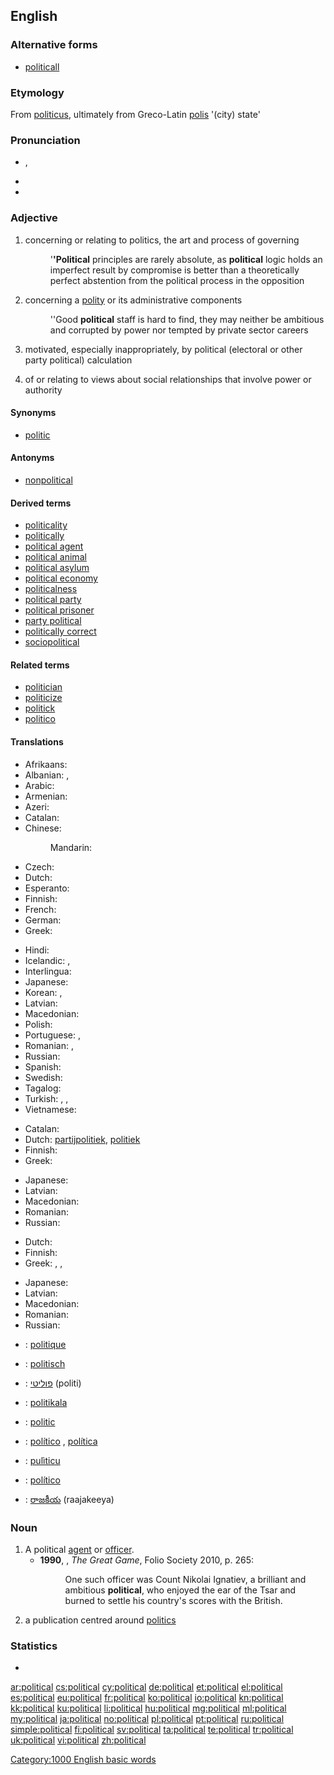 ==English==

===Alternative forms===
* [[politicall]] {{qualifier|obsolete}}

===Etymology===
From {{etyl|la}} [[politicus]], ultimately from Greco-Latin [[polis]] '(city) state'

===Pronunciation===
* {{IPA|/pəˈlɪtɪkəl/}}, {{X-SAMPA|/p@"lItIk@l/}}
* {{audio|en-us-political.ogg|Audio (US)}}
* {{hyphenation|po|lit|i|cal}}

===Adjective===
{{en-adj|more}}

# concerning or relating to politics, the art and process of governing
#: '''''Political''' principles are rarely absolute, as '''political''' logic holds an imperfect result by compromise is better than a theoretically perfect abstention from the political process in the opposition
# concerning a [[polity]] or its administrative components
#: ''Good '''political''' staff is hard to find, they may neither be ambitious and corrupted by power nor tempted by private sector careers
# {{pejorative}} motivated, especially inappropriately, by political (electoral or other party political) calculation
# of or relating to views about social relationships that involve power or authority

====Synonyms====
* [[politic]]

====Antonyms====
* [[nonpolitical]]

====Derived terms====
* [[politicality]]
* [[politically]]
* [[political agent]]
* [[political animal]]
* [[political asylum]]
* [[political economy]]
* [[politicalness]]
* [[political party]]
* [[political prisoner]]
* [[party political]]
* [[politically correct]]
* [[sociopolitical]]

====Related terms====
* [[politician]]
* [[politicize]]
* [[politick]]
* [[politico]]

====Translations====
{{trans-top|concerning or relating to politics}}
* Afrikaans: {{t-|af|politieke}}
* Albanian: {{t+|sq|politik|m}}, {{t-|sq|politike|f}}
* Arabic: {{t-|ar|سياسي|tr=siyaasiy|sc=Arab}}
* Armenian: {{t-|hy|քաղաքական|tr=kʿałakʿakan|sc=Armn}}
* Azeri: {{t-|az|siyasi}}
* Catalan: {{t-|ca|polític}}
* Chinese:
*: Mandarin: {{t|cmn|政治|tr=zhèngzhì|sc=Hani}}
* Czech: {{t+|cs|politický|m}}
* Dutch: {{t+|nl|politiek}}
* Esperanto: {{t-|eo|politika}}
* Finnish: {{t+|fi|poliittinen}}
* French: {{t+|fr|politique}}
* German: {{t+|de|politisch}}
* Greek: {{t+|el|πολιτικός|tr=politikós}}
{{trans-mid}}
* Hindi: {{t-|hi|राजनीतिक|tr=rājanītika|sc=Deva}}
* Icelandic: {{t-|is|pólitísk|m}}, {{t-|is|pólitíska|f}}
* Interlingua: {{t-|ia|politic}}
* Japanese: {{t-|ja|政治的|tr=せいじてき, seijiteki}}
* Korean: {{t+|ko|정치|tr=jeongchi|sc=Kore}}, {{t+|ko|정치적|tr=jeongchijeog|sc=Kore}}
* Latvian: {{t-|lv|politisks}}
* Macedonian: {{t|mk|политички|tr=polítički|sc=Cyrl}}
* Polish: {{t+|pl|polityczny|m}}
* Portuguese: {{t+|pt|político|m}}, {{t+|pt|política|f}}
* Romanian: {{t-|ro|politic|m|n}}, {{t-|ro|politică|f}}
* Russian: {{t+|ru|политический|tr=politíčeskij}}
* Spanish: {{t+|es|político}}
* Swedish: {{t+|sv|politisk}}
* Tagalog: {{t-|tl|pampolitika}}
* Turkish: {{t+|tr|siyasi}}, {{t+|tr|siyasal}}, {{t+|tr|politik}}
* Vietnamese: {{t+|vi|chính trị}}
{{trans-bottom}}

{{trans-top|motivated by political calculation}}
* Catalan: {{t-|ca|polític}}
* Dutch: [[partijpolitiek]], [[politiek]]
* Finnish: {{t+|fi|poliittinen}}
* Greek: {{t+|el|πολιτικός|tr=politikós}}
{{trans-mid}}
* Japanese: {{t-|ja|政治的|tr=せいじてき, seijiteki}}
* Latvian: {{t-|lv|politisks}}
* Macedonian: {{t|mk|политички|tr=polítički|sc=Cyrl}}
* Romanian: {{t-|ro|politic|m|n}}
* Russian: {{t+|ru|политический|tr=politíčeskij}}
{{trans-bottom}}

{{trans-top|of or relating to views about social relationships that involve power or authority}}
* Dutch: {{t+|nl|politiek}}
* Finnish: {{t+|fi|poliittinen}}
* Greek: {{t+|el|πολιτικός|tr=politikós}}, {{t+|el|πολιτειακός|tr=politeiakós}}, {{t+|el|δημόσιος|tr=dimósios}}
{{trans-mid}}
* Japanese: {{t-|ja|政治的|tr=せいじてき, seijiteki}}
* Latvian: {{t-|lv|politisks}}
* Macedonian: {{t|mk|политички|tr=polítički|sc=Cyrl}}
* Romanian: {{t-|ro|politic|m|n}}
* Russian: {{t+|ru|политический|tr=politíčeskij}}
{{trans-bottom}}

{{checktrans-top}}
* {{ttbc|fr}}: [[politique]]
* {{ttbc|de}}: [[politisch]]
* {{ttbc|he}}: [[פוליטי]] (politi)
* {{ttbc|io}}: [[politikala]]
* {{ttbc|ia}}: [[politic]]
{{trans-mid}}
* {{ttbc|pt}}: [[político]] {{m}}, [[política]] {{f}}
* {{ttbc|scn}}: [[pulìticu]]
* {{ttbc|es}}: [[político]] {{m}}
* {{ttbc|te}}: [[రాజకీయ]] (raajakeeya)
{{trans-bottom}}

===Noun===
{{en-noun}}

# A political [[agent]] or [[officer]].
#* '''1990''', {{w|Peter Hopkirk}}, ''The Great Game'', Folio Society 2010, p. 265:
#*: One such officer was Count Nikolai Ignatiev, a brilliant and ambitious '''political''', who enjoyed the ear of the Tsar and burned to settle his country's scores with the British.
# a publication centred around [[politics]]

===Statistics===
* {{rank|etc.|broke|waiting|773|political|reading|German|seven}}

[[Category:1000 English basic words]]

[[ar:political]]
[[cs:political]]
[[cy:political]]
[[de:political]]
[[et:political]]
[[el:political]]
[[es:political]]
[[eu:political]]
[[fr:political]]
[[ko:political]]
[[io:political]]
[[kn:political]]
[[kk:political]]
[[ku:political]]
[[li:political]]
[[hu:political]]
[[mg:political]]
[[ml:political]]
[[my:political]]
[[ja:political]]
[[no:political]]
[[pl:political]]
[[pt:political]]
[[ru:political]]
[[simple:political]]
[[fi:political]]
[[sv:political]]
[[ta:political]]
[[te:political]]
[[tr:political]]
[[uk:political]]
[[vi:political]]
[[zh:political]]